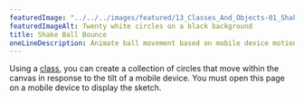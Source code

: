 ---
featuredImage: "../../../images/featured/13_Classes_And_Objects-01_Shake_Ball_Bounce-thumbnail.png"
featuredImageAlt: Twenty white circles on a black background
title: Shake Ball Bounce
oneLineDescription: Animate ball movement based on mobile device motion.
---

Using a 
<a href="https://p5js.org/reference/#/p5/class" target="_blank">class</a>, 
you can create a collection of circles that move within the canvas in 
response to the tilt of a mobile device. You must open this page on a mobile 
device to display the sketch.